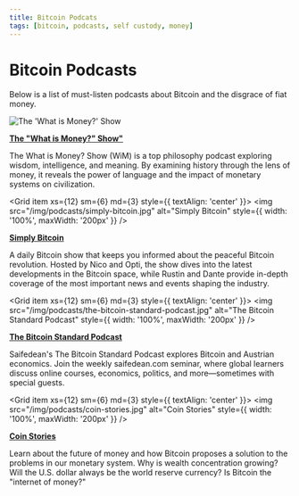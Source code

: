 ```yaml
---
title: Bitcoin Podcats
tags: [bitcoin, podcasts, self custody, money]
---
```


# Bitcoin Podcasts

Below is a list of must-listen podcasts about Bitcoin and the disgrace of fiat money.


<Grid container spacing={4}>
  <Grid item xs={12} sm={6} md={3} style={{ textAlign: 'center' }}>
    <img src="/img/podcasts/the-what-is-money-show.jpg" alt="The 'What is Money?' Show" style={{ width: '100%', maxWidth: '200px' }} />
    <p><strong><a href="https://open.spotify.com/show/25LPvm8EewBGyfQQ1abIsE" target="_blank">The "What is Money?" Show"</a></strong></p>
    <p>The What is Money? Show (WiM) is a top philosophy podcast exploring wisdom, intelligence, and meaning. By examining history through the lens of money, it reveals the power of language and the impact of monetary systems on civilization.</p>
  </Grid>
  
  <Grid item xs={12} sm={6} md={3} style={{ textAlign: 'center' }}>
    <img src="/img/podcasts/simply-bitcoin.jpg" alt="Simply Bitcoin" style={{ width: '100%', maxWidth: '200px' }} />
    <p><strong><a href="https://open.spotify.com/show/0lKjm6CqM8WPQbSN5Z4vfJ" target="_blank">Simply Bitcoin</a></strong></p>
    <p>A daily Bitcoin show that keeps you informed about the peaceful Bitcoin revolution. Hosted by Nico and Opti, the show dives into the latest developments in the Bitcoin space, while Rustin and Dante provide in-depth coverage of the most important news and events shaping the industry.</p>
  </Grid>
  
  <Grid item xs={12} sm={6} md={3} style={{ textAlign: 'center' }}>
    <img src="/img/podcasts/the-bitcoin-standard-podcast.jpg" alt="The Bitcoin Standard Podcast" style={{ width: '100%', maxWidth: '200px' }} />
    <p><strong><a href="https://open.spotify.com/show/691nFDIWWmhFFAz7xp3wAr" target="_blank">The Bitcoin Standard Podcast</a></strong></p>
    <p>Saifedean's The Bitcoin Standard Podcast explores Bitcoin and Austrian economics. Join the weekly saifedean.com seminar, where global learners discuss online courses, economics, politics, and more—sometimes with special guests.</p>
  </Grid>
  
  <Grid item xs={12} sm={6} md={3} style={{ textAlign: 'center' }}>
    <img src="/img/podcasts/coin-stories.jpg" alt="Coin Stories" style={{ width: '100%', maxWidth: '200px' }} />
    <p><strong><a href="https://open.spotify.com/show/0YOEwxAR1uIx1a15QpqE0l" target="_blank">Coin Stories</a></strong></p>
    <p>Learn about the future of money and how Bitcoin proposes a solution to the problems in our monetary system. Why is wealth concentration growing? Will the U.S. dollar always be the world reserve currency? Is Bitcoin the "internet of money?"</p>
  </Grid>
</Grid>

